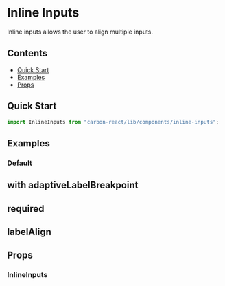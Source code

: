 

<Meta of={InlineInputsStories} />

# Inline Inputs

Inline inputs allows the user to align multiple inputs.

## Contents

- [Quick Start](#quick-start)
- [Examples](#examples)
- [Props](#props)

## Quick Start

```javascript
import InlineInputs from "carbon-react/lib/components/inline-inputs";
```

## Examples

### Default

<Canvas of={InlineInputsStories.Default} />

## with adaptiveLabelBreakpoint

<Canvas of={InlineInputsStories.WithAdaptiveLabelBreakpoint} />

## required

<Canvas of={InlineInputsStories.Required} />

## labelAlign

<Canvas of={InlineInputsStories.LabelAlign} />

## Props

### InlineInputs

<ArgTypes of={InlineInputsStories} />
